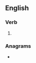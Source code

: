 ==English==

===Verb===
{{head|en|verb form}}

# {{en-third-person singular of|debase}}

===Anagrams===
* {{anagrams|en|a=abdeess|sea beds|seabeds}}